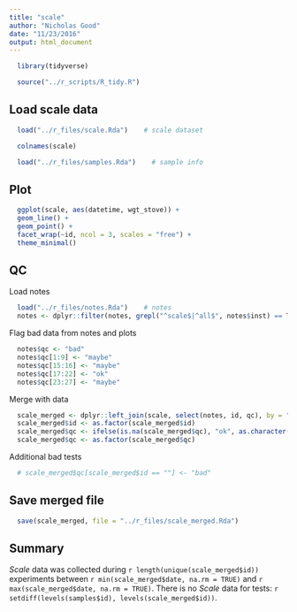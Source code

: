 ```yaml
---
title: "scale"
author: "Nicholas Good"
date: "11/23/2016"
output: html_document
---
```


```r
  library(tidyverse)
```

```r
  source("../r_scripts/R_tidy.R")
```

## Load scale data

```r
  load("../r_files/scale.Rda")    # scale dataset
```

```r
  colnames(scale)
```

```r
  load("../r_files/samples.Rda")    # sample info
```

## Plot

```r
  ggplot(scale, aes(datetime, wgt_stove)) +
  geom_line() +
  geom_point() +
  facet_wrap(~id, ncol = 3, scales = "free") +
  theme_minimal()
```

## QC

Load notes

```r
  load("../r_files/notes.Rda")    # notes
  notes <- dplyr::filter(notes, grepl("^scale$|^all$", notes$inst) == TRUE)
```

Flag bad data from notes and plots

```r
  notes$qc <- "bad"
  notes$qc[1:9] <- "maybe"
  notes$qc[15:16] <- "maybe"
  notes$qc[17:22] <- "ok"
  notes$qc[23:27] <- "maybe"
```

Merge with data

```r
  scale_merged <- dplyr::left_join(scale, select(notes, id, qc), by = "id")
  scale_merged$id <- as.factor(scale_merged$id)
  scale_merged$qc <- ifelse(is.na(scale_merged$qc), "ok", as.character(scale_merged$qc))
  scale_merged$qc <- as.factor(scale_merged$qc)
```

Additional bad tests

```r
  # scale_merged$qc[scale_merged$id == ""] <- "bad"
```

## Save merged file

```r
  save(scale_merged, file = "../r_files/scale_merged.Rda")
```

## Summary

$Scale$ data was collected during `r length(unique(scale_merged$id))` experiments between `r min(scale_merged$date, na.rm = TRUE)` and `r max(scale_merged$date, na.rm = TRUE)`. There is no $Scale$ data for tests: `r setdiff(levels(samples$id), levels(scale_merged$id))`.